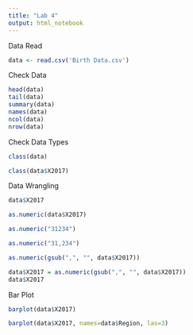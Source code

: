 ```yaml
---
title: "Lab 4"
output: html_notebook
---
```


Data Read

```r
data <- read.csv('Birth Data.csv')
```

Check Data

```r
head(data)
tail(data)
summary(data)
names(data)
ncol(data)
nrow(data)
```

Check Data Types

```r
class(data)
```

```r
class(data$X2017)
```

Data Wrangling

```r
data$X2017

as.numeric(data$X2017)
```

```r
as.numeric("31234")

as.numeric("31,234")
```

```r
as.numeric(gsub(",", "", data$X2017))
```

```r
data$X2017 = as.numeric(gsub(",", "", data$X2017))
data$X2017
```

Bar Plot

```r
barplot(data$X2017)
```

```r
barplot(data$X2017, names=data$Region, las=3)
```
